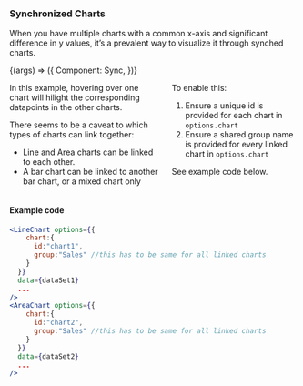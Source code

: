 

<Version />

<Meta
  title="Charts/Other/Synchronized Charts"
/>

### Synchronized Charts
When you have multiple charts with a common x-axis and significant difference in y values, it’s a prevalent way to visualize it through synched charts.


<Canvas>
  <Story
  name="Synchronized Charts"
  args={{}}
  >
  {(args) => ({
    Component: Sync,
  })}
  </Story>
</Canvas>

<div class="columns">
  <div class="column content">
    <p>
      In this example, hovering over one chart will hilight the corresponding
      datapoints in the other charts.
    </p>
    <p>
      There seems to be a caveat to which types of charts can link together:
    </p>
    <ul>
      <li>Line and Area charts can be linked to each other.</li>
      <li>
        A bar chart can be linked to another bar chart, or a mixed chart only
      </li>
    </ul>
  </div>
  <div class="column content">
    <p>To enable this:</p>
    <ol>
      <li>
        Ensure a unique id is provided for each chart in <code
          >options.chart</code>
      </li>
      <li>
        Ensure a shared group name is provided for every linked chart in <code
          >options.chart</code>
      </li>
    </ol>
    <p>See example code below.</p>
  </div>
</div>

#### Example code
```jsx
<LineChart options={{
    chart:{
      id:"chart1",
      group:"Sales" //this has to be same for all linked charts
    }
  }}
  data={dataSet1}
  ...
/>
<AreaChart options={{
    chart:{
      id:"chart2",
      group:"Sales" //this has to be same for all linked charts
    }
  }} 
  data={dataSet2}
  ...
/>
```